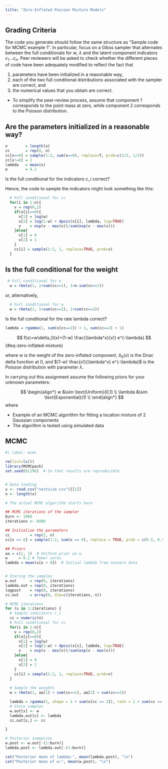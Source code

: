 ```yaml
---
title: "Zero-Inflated Poisson Mixture Models"
---
```


::: {.callout-note collapse="true"}

## Grading Criteria 

The code you generate should follow the same structure as "Sample code for MCMC example 1".   In particular, focus on a Gibss sampler that alternates between the full conditionals for $w$, $λ$ and the latent component indicators $c_1 \ldots c_n$. Peer reviewers will be asked to check whether the different pieces of code have been adequately modified to reflect the fact that 

(1) parameters have been initialized in a reasonable way,
(2) each of the two full conditional distributions associated with the sampler are correct, and 
(3) the numerical values that you obtain are correct.  

- To simplify the peer-review process, assume that component 1 corresponds to the point mass at zero, while component 2 corresponds to the Poisson distribution.

## Are the parameters initialized in a reasonable way?

```r
n        = length(x)
cc       = rep(0, n)
cc[x==0] = sample(1:2, sum(x==0), replace=T, prob=c(1/2, 1/2))
cc[x!=0] = 2
lambda   = mean(x)
w        = 0.2
```

Is the full conditional for the indicators c_i correct?

Hence, the code to sample the indicators might look something like this:


```r
  # Full conditional for cc
  for(i in 1:n){
    v = rep(0,2)
    if(x[i]==0){
      v[1] = log(w)
      v[2] = log(1-w) + dpois(x[i], lambda, log=TRUE)
      v    = exp(v - max(v))/sum(exp(v - max(v)))
    }else{
      v[1] = 0
      v[2] = 1
    }
    cc[i] = sample(1:2, 1, replace=TRUE, prob=v)
  }
```

## Is the full conditional for the weight 

```r
 # Full conditional for w
  w = rbeta(1, 1+sum(cc==1), 1+n-sum(cc==1))
```
or, alternatively,

```r
  # Full conditional for w
  w = rbeta(1, 1+sum(cc==1), 1+sum(cc==2))
```

Is the full conditional for the rate lambda correct?

```r
lambda = rgamma(1, sum(x[cc==2]) + 1, sum(cc==2) + 1)
```

:::

$$
f(x)=w\delta_0(x)+(1-w) \frac{\lambda^x}{x!} e^{-\lambda}
$$ {#eq-zero-inflated-mixture}

where $w$ is the weight of the zero-inflated component, $\delta_0(x)$ is the Dirac delta function at 0, and $(1-w) \frac{x!}{\lambda^x} e^{-\lambda}$ is the Poisson distribution with parameter $\lambda$.


In carrying out this assignment assume the following priors for your unknown parameters:  

$$
\begin{align*}
w &\sim \text{Uniform}(0,1) \\
\lambda &\sim \text{Exponential}(1) \\
\end{align*}
$$
where

- Example of an MCMC algorithm for fitting a location mixture of 2 Gaussian components
- The algorithm is tested using simulated data

## MCMC
```r
#| label: mcmc

rm(list=ls())
library(MCMCpack)
set.seed(81196)  # So that results are reproducible


# Data loading
x <- read.csv("nestsize.csv")[[1]]
n <- length(x)

# The actual MCMC algorithm starts here

## MCMC iterations of the sampler
burn <- 1000
iterations <- 6000

## Initialize the parameters
cc         = rep(2, n)
cc[x == 0] = sample(1:2, sum(x == 0), replace = TRUE, prob = c(0.5, 0.5))

## Priors
aa = c(1, 1)  # Uniform prior on w
w     = 0.2 # fewer zeros
lambda = mean(x[x > 0])  # Initial lambda from nonzero data


# Storing the samples
w.out      = rep(0, iterations)
lambda.out = rep(0, iterations)
logpost    = rep(0, iterations)
cc.out     = array(0, dim=c(iterations, n))

# MCMC iterations
for (s in 1:iterations) {
  # Sample indicators c_i
  cc = numeric(n)
  # Full conditional for cc
  for(i in 1:n){
    v = rep(0,2)
    if(x[i]==0){
      v[1] = log(w)
      v[2] = log(1-w) + dpois(x[i], lambda, log=TRUE)
      v    = exp(v - max(v))/sum(exp(v - max(v)))
    }else{
      v[1] = 0
      v[2] = 1
    }
    cc[i] = sample(1:2, 1, replace=TRUE, prob=v)
  }
  
  # Sample the weights
  w = rbeta(1, aa[1] + sum(cc==1), aa[2] + sum(cc==2))

  lambda = rgamma(1, shape = 1 + sum(x[cc == 2]), rate = 1 + sum(cc == 2))
  # Store samples
  w.out[s] <- w
  lambda.out[s] <- lambda
  cc.out[s,] <- cc

}

# Posterior summaries
w.post <- w.out[-(1:burn)]
lambda.post <- lambda.out[-(1:burn)]

cat("Posterior mean of lambda:", mean(lambda.post), "\n")
cat("Posterior mean of w:", mean(w.post), "\n")

```
